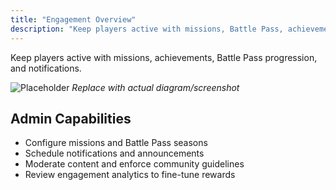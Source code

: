 ```yaml
---
title: "Engagement Overview"
description: "Keep players active with missions, Battle Pass, achievements, and notifications."
---
```


Keep players active with missions, achievements, Battle Pass progression, and notifications.

<img src="/images/screenshots/engagement-overview.png" alt="Placeholder" /> _Replace with actual diagram/screenshot_

## Admin Capabilities

- Configure missions and Battle Pass seasons
- Schedule notifications and announcements
- Moderate content and enforce community guidelines
- Review engagement analytics to fine-tune rewards
